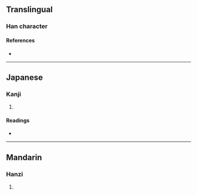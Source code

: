 {{character info/new}}
==Translingual==

===Han character===
{{Han char|rn=90|rad=爿|as=11|sn=15|four=|canj=VMILB|ids=⿰爿庸}}

====References====
* {{Han ref|kx=0692.220|dkj=19797|dj=1105.110|hdz=42378.160|uh=7245|ud=29253}}

----

==Japanese==

===Kanji===
{{ja-kanji|grade=|rs=爿11}}

# {{rfdef|ja|sort=爿11}}

====Readings====
* {{ja-readings|on=[[よう]] (yō)|kun=[[かきね]] (kakine)}}

----

==Mandarin==

===Hanzi===
{{cmn-hanzi|pin=[[yóng]] ([[yong2]])|wg=yung<sup>2</sup>}}

# {{rfdef|cmn|sort=爿11}}